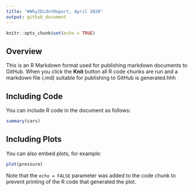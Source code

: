 ```yaml
---
title: "#WhyIDidntReport, April 2020"
output: github_document
---
```


```r
knitr::opts_chunk$set(echo = TRUE)
```

## Overview

This is an R Markdown format used for publishing markdown documents to GitHub. When you click the **Knit** button all R code chunks are run and a markdown file (.md) suitable for publishing to GitHub is generated.hhh

## Including Code

You can include R code in the document as follows:

```r
summary(cars)
```

## Including Plots

You can also embed plots, for example:

```r
plot(pressure)
```

Note that the `echo = FALSE` parameter was added to the code chunk to prevent printing of the R code that generated the plot.
